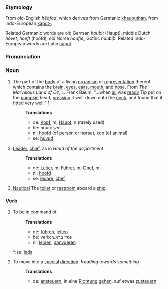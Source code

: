 ===Etymology===

From old-English ''h&ecirc;afod'', which derives from Germanic [[khaubuthan]], from indo-European [[kaput-]].

Related Germanic words are old German ''houbit'' (Haupt), middle Dutch ''h&ocirc;vet'', ''hoeft'' (hoofd), old Norse ''haufi&eth;'', Gothic ''haubi&thorn;''. Related Indo-European words are Latin [[caput]].

===Pronunciation===

===Noun===

# The part of the [[body]] of a living [[organism]] or [[representation]] thereof which contains the [[brain]], [[eye]]s, [[ear|ears]], [[mouth]], and [[nose]].  From ''The Marvelous Land of Oz'', L. Frank Baum: "...when [[all]] was [[ready]] Tip put on the [[pumpkin]] head, [[press|pressing]] it well down onto the [[neck]], and found that it [[fit|fitted]] very well." [http://www.literature.org/authors/baum-l-frank/the-marvelous-land-of-oz/chapter-01.html]
#:'''Translations'''
#:*de: [[Kopf]], m; [[Haupt]], n (rarely used)
#:*he: noun: ראש 
#:*nl: [[hoofd]] (of person or horse), [[kop]] (of animal)
#:*se: [[huvud]]
# [[Leader]], [[chief]], as in ''Head of the department''
#:'''Translations'''
#:*de: [[Leiter]], m; [[Führer]], m; [[Chef]], m
#:*nl: [[hoofd]]
#:*se: [[ledare]], [[chef]] 
# [[Nautical terminology|Nautical]] The [[toilet]] or [[restroom]] aboard a [[ship]].

===Verb===
# To be in command of
#:'''Translations'''
#:*de: [[führen]], [[leiten]] 
#:*he: verb: עמד בראש 
#:*nl: [[leiden]], [[aanvoeren]] 
#*:se: [[leda]]
# To move into a [[special]] [[direction]]. ''heading towards something''
#:'''Translations'''
#:*de: [[ansteuern]], in eine [[Richtung]] [[gehen]], auf etwas [[zusteuern]]
